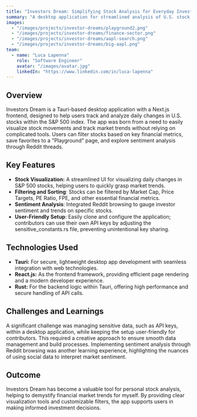 ```yaml
---
title: "Investors Dream: Simplifying Stock Analysis for Everyday Investors" publishedAt: "2024-04-08" 
summary: "A desktop application for streamlined analysis of U.S. stock market trends within the S&P 500, empowering users with tools to visualize market changes."
images:
  - "/images/projects/investor-dreams/playground2.png"
  - "/images/projects/investor-dreams/finance-sector.png"
  - "/images/projects/investor-dreams/aapl-search.png"
  - "/images/projects/investor-dreams/big-aapl.png"
team:
  - name: "Luca Lapenna"
    role: "Software Engineer"
    avatar: "/images/avatar.jpg"
    linkedIn: "https://www.linkedin.com/in/luca-lapenna"
---
```


## Overview

Investors Dream is a Tauri-based desktop application with a Next.js frontend, designed to help users track and analyze daily changes in U.S. stocks within the S&P 500 index. The app was born from a need to easily visualize stock movements and track market trends without relying on complicated tools. Users can filter stocks based on key financial metrics, save favorites to a "Playground" page, and explore sentiment analysis through Reddit threads.
## Key Features
- **Stock Visualization:** A streamlined UI for visualizing daily changes in S&P 500 stocks, helping users to quickly grasp market trends.
- **Filtering and Sorting**: Stocks can be filtered by Market Cap, Price Targets, PE Ratio, FPE, and other essential financial metrics.
- **Sentiment Analysis**: Integrated Reddit browsing to gauge investor sentiment and trends on specific stocks.
- **User-Friendly Setup**: Easily clone and configure the application; contributors can use their own API keys by adjusting the sensitive_constants.rs file, preventing unintentional key sharing.
## Technologies Used

- **Tauri:** For secure, lightweight desktop app development with seamless integration with web technologies.
- **React.js:** As the frontend framework, providing efficient page rendering and a modern developer experience.
- **Rust:** For the backend logic within Tauri, offering high performance and secure handling of API calls.

## Challenges and Learnings

A significant challenge was managing sensitive data, such as API keys, within a desktop application, while keeping the setup user-friendly for contributors. This required a creative approach to ensure smooth data management and build processes. Implementing sentiment analysis through Reddit browsing was another learning experience, highlighting the nuances of using social data to interpret market sentiment.
## Outcome

Investors Dream has become a valuable tool for personal stock analysis, helping to demystify financial market trends for myself. By providing clear visualization tools and customizable filters, the app supports users in making informed investment decisions.

